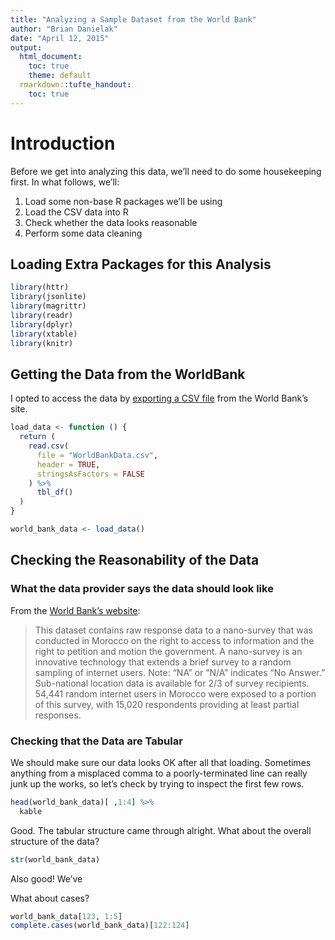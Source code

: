 ```yaml
---
title: "Analyzing a Sample Dataset from the World Bank"
author: "Brian Danielak"
date: "April 12, 2015"
output:
  html_document:
    toc: true
    theme: default
  rmarkdown::tufte_handout:
    toc: true
---
```


# Introduction

Before we get into analyzing this data, we'll need to do some housekeeping first. In what follows, we'll:

1. Load some non-base R packages we'll be using
2. Load the CSV data into R
3. Check whether the data looks reasonable
4. Perform some data cleaning

## Loading Extra Packages for this Analysis

```r
library(httr)
library(jsonlite)
library(magrittr)
library(readr)
library(dplyr)
library(xtable)
library(knitr)
```



## Getting the Data from the WorldBank

I opted to access the data by [exporting a CSV file][1] from the World Bank's site. 

```r
load_data <- function () {
  return (
    read.csv(
      file = "WorldBankData.csv",
      header = TRUE,
      stringsAsFactors = FALSE
    ) %>% 
      tbl_df()
  )
}

world_bank_data <- load_data()
```

## Checking the Reasonability of the Data

### What the data provider says the data should look like

From the [World Bank's website][2]:

> This dataset contains raw response data to a nano-survey that was conducted in Morocco on the right to access to information and the right to petition and motion the government. A nano-survey is an innovative technology that extends a brief survey to a random sampling of internet users. Note: "NA" or "N/A" indicates "No Answer." Sub-national location data is available for 2/3 of survey recipients. 54,441 random internet users in Morocco were exposed to a portion of this survey, with 15,020 respondents providing at least partial responses.

### Checking that the Data are Tabular

We should make sure our data looks OK after all that loading. Sometimes anything from a misplaced comma to a poorly-terminated line can really junk up the works, so let's check by trying to inspect the first few rows.

```r
head(world_bank_data)[ ,1:4] %>% 
  kable
```

Good. The tabular structure came through alright. What about the overall structure of the data?

```r
str(world_bank_data)
```

Also good! We've 

What about cases?

```r
world_bank_data[123, 1:5]
complete.cases(world_bank_data)[122:124]
```





[1]: https://finances.worldbank.org/api/views/tg37-mj88/rows.csv?accessType=DOWNLOAD
[2]: https://finances.worldbank.org/dataset/World-Bank-Morocco-Citizen-Engagement-Nano-Survey-/tg37-mj88


